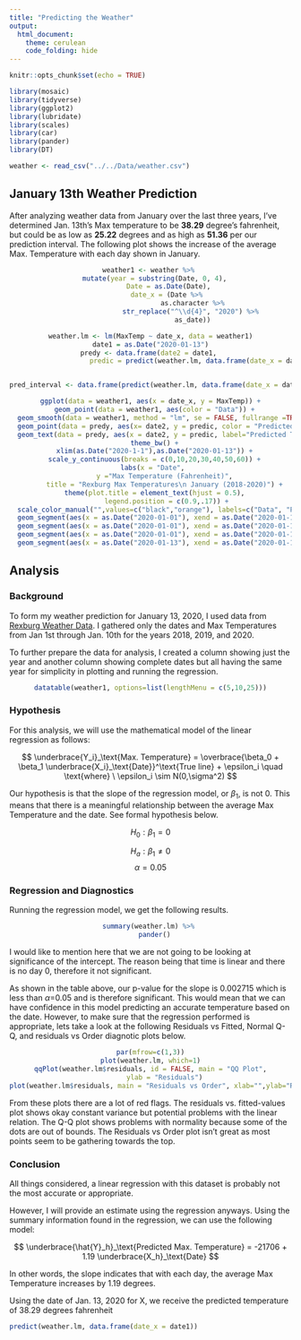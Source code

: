```yaml
---
title: "Predicting the Weather"
output: 
  html_document:
    theme: cerulean
    code_folding: hide
---
```


```r
knitr::opts_chunk$set(echo = TRUE)

library(mosaic)
library(tidyverse)
library(ggplot2)
library(lubridate)
library(scales)
library(car)
library(pander)
library(DT)

weather <- read_csv("../../Data/weather.csv")

```

## January 13th Weather Prediction 

After analyzing weather data from January over the last three years, I've determined Jan. 13th's Max temperature to be **38.29** degree's fahrenheit, but could be as low as **25.22** degrees and as high as **51.36** per our prediction interval. The following plot shows the increase of the average Max. Temperature with each day shown in January.

<center>

```r
weather1 <- weather %>% 
  mutate(year = substring(Date, 0, 4),
         Date = as.Date(Date),
         date_x = (Date %>% 
                     as.character %>%
                     str_replace("^\\d{4}", "2020") %>% 
                     as_date))

weather.lm <- lm(MaxTemp ~ date_x, data = weather1)
date1 = as.Date("2020-01-13")
predy <- data.frame(date2 = date1, 
                    predic = predict(weather.lm, data.frame(date_x = date1)))


pred_interval <- data.frame(predict(weather.lm, data.frame(date_x = date1), interval = "prediction"))

ggplot(data = weather1, aes(x = date_x, y = MaxTemp)) +
  geom_point(data = weather1, aes(color = "Data")) +
  geom_smooth(data = weather1, method = "lm", se = FALSE, fullrange =TRUE) +
  geom_point(data = predy, aes(x= date2, y = predic, color = "Predicted"), size = 4) +
  geom_text(data = predy, aes(x = date2, y = predic, label="Predicted Temp\n 38.29"),nudge_y=-1.8,nudge_x=-.2, size = 2) +
  theme_bw() +
  xlim(as.Date("2020-1-1"),as.Date("2020-01-13")) +
  scale_y_continuous(breaks = c(0,10,20,30,40,50,60)) +
  labs(x = "Date", 
       y ="Max Temperature (Fahrenheit)",
       title = "Rexburg Max Temperatures\n January (2018-2020)") +
  theme(plot.title = element_text(hjust = 0.5),
        legend.position = c(0.9,.17)) +
  scale_color_manual("",values=c("black","orange"), labels=c("Data", "Predicted")) +
  geom_segment(aes(x = as.Date("2020-01-01"), xend = as.Date("2020-01-13"),y = pred_interval$fit, yend = pred_interval$fit), color = "skyblue", linetype = "dashed") +
  geom_segment(aes(x = as.Date("2020-01-01"), xend = as.Date("2020-01-13"),y = pred_interval$lwr, yend = pred_interval$lwr), color = "skyblue", linetype = "dashed") +
  geom_segment(aes(x = as.Date("2020-01-01"), xend = as.Date("2020-01-13"),y = pred_interval$upr, yend = pred_interval$upr), color = "skyblue", linetype = "dashed") +
  geom_segment(aes(x = as.Date("2020-01-13"), xend = as.Date("2020-01-13"),y = 0, yend = 60), color = "skyblue", linetype = "dashed")

```

</center>

## Analysis {.tabset}

### Background

To form my weather prediction for January 13, 2020, I used data from [Rexburg Weather Data](https://www.timeanddate.com/weather/@5605242/historic?month=1&year=2019). I gathered only the dates and Max Temperatures from Jan 1st through Jan. 10th for the years 2018, 2019, and 2020.

To further prepare the data for analysis, I created a column showing just the year and another column showing complete dates but all having the same year for simplicity in plotting and running the regression. 

<center>
```r
datatable(weather1, options=list(lengthMenu = c(5,10,25)))
```
</center>


### Hypothesis

For this analysis, we will use the mathematical model of the linear regression as follows:

<center>

$$
\underbrace{Y_i}_\text{Max. Temperature} = \overbrace{\beta_0 + \beta_1 \underbrace{X_i}_\text{Date}}^\text{True line} + \epsilon_i \quad \text{where} \ \epsilon_i \sim N(0,\sigma^2)
$$
</center>

Our hypothesis is that the slope of the regression model, or $\beta_1$, is not 0. This means that there is a meaningful relationship between the average Max Temperature and the date. See formal hypothesis below.

<center>
$$
H_0:\beta_1 = 0
$$

$$
H_a:\beta_1 \neq 0
$$
$$
\alpha = 0.05
$$

</center>



### Regression and Diagnostics


Running the regression model, we get the following results.

<center>

```r
summary(weather.lm) %>% 
  pander()
```

</center>

I would like to mention here that we are not going to be looking at significance of the intercept. The reason being that time is linear and there is no day 0, therefore it not significant. 

As shown in the table above, our p-value for the slope is 0.002715 which is less than $\alpha$=0.05 and is therefore significant. This would mean that we can have confidence in this model predicting an accurate temperature based on the date. However, to make sure that the regression performed is appropriate, lets take a look at the following Residuals vs Fitted, Normal Q-Q, and residuals vs Order diagnotic plots below. 

<center>
```r
par(mfrow=c(1,3))
plot(weather.lm, which=1)
qqPlot(weather.lm$residuals, id = FALSE, main = "QQ Plot",
       ylab = "Residuals")
plot(weather.lm$residuals, main = "Residuals vs Order", xlab="",ylab="Residuals")
```
</center>


From these plots there are a lot of red flags. The residuals vs. fitted-values plot shows okay constant variance but potential problems with the linear relation. The Q-Q plot shows problems with normality because some of the dots are out of bounds. The Residuals vs Order plot isn't great as most points seem to be gathering towards the top. 


### Conclusion

All things considered, a linear regression with this dataset is probably not the most accurate or appropriate. 

However, I will provide an estimate using the regression anyways. Using the summary information found in the regression, we can use the following model:

<center>

$$
\underbrace{\hat{Y}_h}_\text{Predicted Max. Temperature} = -21706 + 1.19 \underbrace{X_h}_\text{Date}
$$
</center>

In other words, the slope indicates that with each day, the average Max Temperature increases by 1.19 degrees. 

Using the date of Jan. 13, 2020 for X, we receive the predicted temperature of 38.29 degrees fahrenheit


```r
predict(weather.lm, data.frame(date_x = date1))
```








